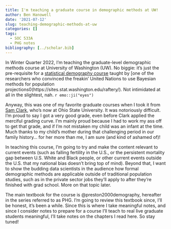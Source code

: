 ```yaml
---
title: I'm teaching a graduate course in demographic methods at UW!
author: Ben Hanowell
date: '2021-07-12'
slug: teaching-demographic-methods-at-uw
categories: []
tags:
  - SOC 533A
  - PHG notes
bibliography: [../scholar.bib]
---
```


In Winter Quarter 2022, I'm teaching the graduate-level demographic methods course at University of Washington (UW). No biggie: it's just the pre-requisite for a [statistical demography course](https://csde.washington.edu/news-events/statistical-demography-and-data-science-csss-stat-soc-563/) taught by [one of the researchers who convinced the freakin' United Nations to use Bayesian methods for population projections0(https://sites.stat.washington.edu/raftery/). Not intimidated at all in the slightest, nah. `r emo::ji("eyes")`

Anyway, this was one of my favorite graduate courses when I took it from [Sam Clark](https://sociology.osu.edu/people/clark.2962), who's now at Ohio State University. It was notoriously difficult. I'm proud to say I got a very good grade, even before Clark applied the merciful grading curve. I'm mainly proud because I had to work my ass off to get that grade, and if I'm not mistaken my child was an infant at the time. Much thanks to my child's mother during that challenging period in our family history... for her more than me, I am sure (and kind of ashamed of)!

In teaching this course, I'm going to try and make the content relevant to current events (such as falling fertility in the U.S., or the persistent mortality gap between U.S. White and Black people, or other current events outside the U.S. that my national bias doesn't bring top of mind). Beyond that, I want to show the budding data scientists in the audience how formal demographic methods are applicable outside of traditional population studies, such as in the private sector jobs they'll apply to after they're finished with grad school. More on that topic later.

The main textbook for the course is @preston2000demography, hereafter in the series referred to as PHG. I'm going to review this textbook since, I'll be honest, it's been a while. Since this is where I take meaningful notes, and since I consider notes to prepare for a course I'll teach to real live graduate students meaningful, I'll take notes on the chapters I read here. So stay tuned!


